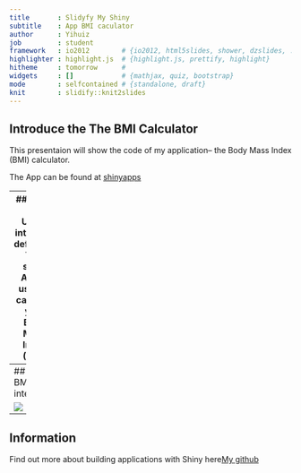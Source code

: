 ```yaml
---
title       : Slidyfy My Shiny
subtitle    : App BMI caculator
author      : Yihuiz
job         : student
framework   : io2012        # {io2012, html5slides, shower, dzslides, ...}
highlighter : highlight.js  # {highlight.js, prettify, highlight}
hitheme     : tomorrow      # 
widgets     : []            # {mathjax, quiz, bootstrap}
mode        : selfcontained # {standalone, draft}
knit        : slidify::knit2slides
---
```


## Introduce the The BMI Calculator

This presentaion will show the code of my application--
the Body Mass Index (BMI) calculator. 

The App can be found at [shinyapps](http://yihuizuo.shinyapps.io/ShinyApp_YihuiZuo)


---
## Creat the User-interface definition 
This shiny App is used to caculate your Body Mass Index (BMI)

The input are :Height  and Weight  

The out put is your BMI

###The calculate equation is 
```r

BMI=weight/(height)^2

```
## also tell you BMI status according to the BMI standard reference



---
## The BMI App interface

![](Graph.JPG) 

---
## Information
Find out more about building applications with Shiny here[My github](https://github.com/Yihuiz/BMI-App)




